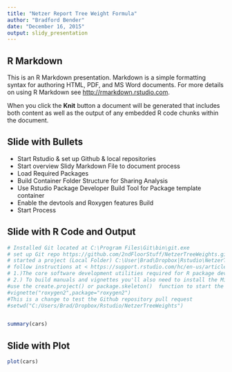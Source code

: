 ```yaml
---
title: "Netzer Report Tree Weight Formula"
author: "Bradford Bender"
date: "December 16, 2015"
output: slidy_presentation
---
```


## R Markdown

This is an R Markdown presentation. Markdown is a simple formatting syntax for authoring HTML, PDF, and MS Word documents. For more details on using R Markdown see <http://rmarkdown.rstudio.com>.

When you click the **Knit** button a document will be generated that includes both content as well as the output of any embedded R code chunks within the document.

## Slide with Bullets
- Start Rstudio & set up Github & local repositories
- Start overview Slidy Markdown File to document process
- Load Required Packages
- Build Container Folder Structure for Sharing Analysis
- Use Rstudio Package Developer Build Tool for Package template container
- Enable the devtools and Roxygen features Build  
- Start Process

## Slide with R Code and Output

```r
# Installed Git located at C:\Program Files\Git\bin\git.exe
# set up Git repo https://github.com/2ndFloorStuff/NetzerTreeWeights.git
# started a project (Local Folder) C:\User|Brad\Dropbox|Rstudio\NetzerTreeWeights
# follow instructions at < https://support.rstudio.com/hc/en-us/articles/200532077-Version-Control-with-Git-and-SVN >
# 1.)The core software development utilities required for R package development can be obtained from the "Rtools**.exe"" download on CRAN: https://cran.rstudio.com/bin/windows/Rtools/.
# 2.) To build manuals and vignettes you'll also need to install the MikTeX LaTeX distribution for Windows which you can download from here: http://miktex.org/download.
#use the create.project() or package.skeleton()  function to start the project/package
#vignette("roxygen2",package="roxygen2")
#This is a change to test the Github repository pull request
#setwd("C:/Users/Brad/Dropbox/Rstudio/NetzerTreeWeights")


summary(cars)
```

## Slide with Plot

```r
plot(cars)
```

